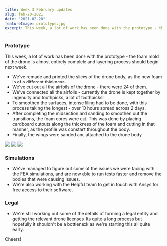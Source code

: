 ```yaml
---
title: Week 3 February updates
slug: feb-20-2021
date: "2021-02-20"
featureImage: prototype.jpg
excerpt: This week, a lot of work has been done with the prototype - the foam mold of the drone is almost entirely complete and layering process should begin next week.
---
```



### Prototype

This week, a lot of work has been done with the prototype - the foam mold of the drone is almost entirely complete and layering process should begin next week.

- We've remade and printed the slices of the drone body, as the new foam is of a different thickness.
- We've cut out all the airfoils of the drone - there were 24 of them.
- We've connected all the airfoils - currently the drone is kept together by ingenuity and toothpicks, a lot of toothpicks!
- To smoothen the surfaces, intense filing had to be done, with this process taking the longest - over 10 hours spread across 2 days.
- After completing the midsection and sanding to smoothen out the transitions, the foam cores were cut. This was done by placing cardboard cutouts along the thickness of the foam and cutting in that manner, as the profile was constant throughout the body.
- Finally, the wings were sanded and attached to the drone body.

<div className="screenshots-update-container">
  <img src={image1feb20} className="update" />
  <img src={image2feb20} className="update" />
  <img src={image3feb20} className="update" />
</div>

### Simulations

- We've managed to figure out some of the issues we were facing with the FEA simulations, and are now able to run tests faster and remove the bodies that were causing issues.
- We're also working with the Helpful team to get in touch with Ansys for free access to their software.

### Legal

- We're still working out some of the details of forming a legal entity and getting the relevant drone licenses. Its quite a long process but hopefully it shouldn't be a bottleneck as we're starting this all quite early.

Cheers!
